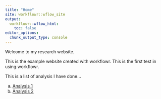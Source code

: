 ```yaml
---
title: "Home"
site: workflowr::wflow_site
output:
  workflowr::wflow_html:
    toc: false
editor_options:
  chunk_output_type: console
---
```


Welcome to my research website.

This is the example website created with workflowr.  This is the first test in using workflowr.  

This is a list of analysis I have done...

 a. [Analysis 1](first-analysis.html)
 b. [Analysis 2](second-analysis.html)



